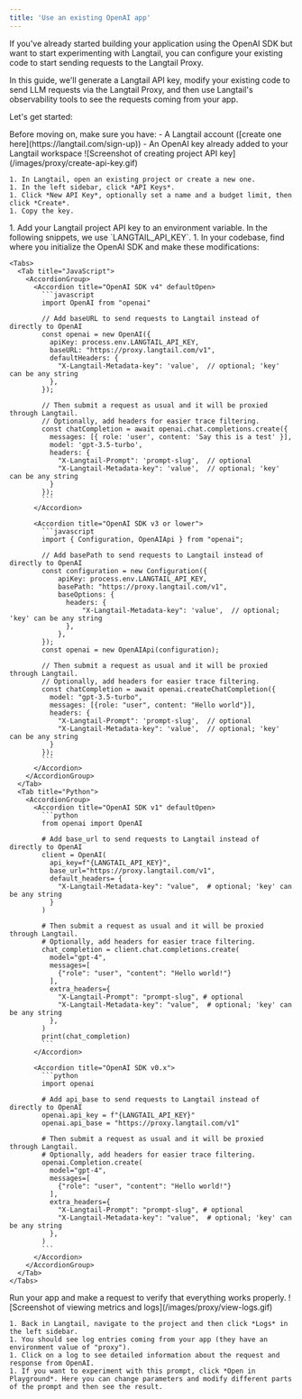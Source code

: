 ```yaml
---
title: 'Use an existing OpenAI app'
---
```


If you've already started building your application using the OpenAI SDK but want to start experimenting with Langtail, you can configure your existing code to start sending requests to the Langtail Proxy.

In this guide, we'll generate a Langtail API key, modify your existing code to send LLM requests via the Langtail Proxy, and then use Langtail's observability tools to see the requests coming from your app.

Let's get started:

<Steps>
  <Step title="Prerequisites">
    Before moving on, make sure you have:
    - A Langtail account ([create one here](https://langtail.com/sign-up))
    - An OpenAI key already added to your Langtail workspace
  </Step>
  <Step title="Generate a project API key">
    ![Screenshot of creating project API key](/images/proxy/create-api-key.gif)

    1. In Langtail, open an existing project or create a new one.
    1. In the left sidebar, click *API Keys*.
    1. Click *New API Key*, optionally set a name and a budget limit, then click *Create*.
    1. Copy the key.
  </Step>
  <Step title="Modify your code to use the Langtail Proxy">
    1. Add your Langtail project API key to an environment variable. In the following snippets, we use `LANGTAIL_API_KEY`.
    1. In your codebase, find where you initialize the OpenAI SDK and make these modifications:

    <Tabs>
      <Tab title="JavaScript">
        <AccordionGroup>
          <Accordion title="OpenAI SDK v4" defaultOpen>
            ```javascript
            import OpenAI from "openai"

            // Add baseURL to send requests to Langtail instead of directly to OpenAI
            const openai = new OpenAI({
              apiKey: process.env.LANGTAIL_API_KEY,
              baseURL: "https://proxy.langtail.com/v1",
              defaultHeaders: {
                "X-Langtail-Metadata-key": 'value',  // optional; 'key' can be any string
              },
            });

            // Then submit a request as usual and it will be proxied through Langtail.
            // Optionally, add headers for easier trace filtering.
            const chatCompletion = await openai.chat.completions.create({
              messages: [{ role: 'user', content: 'Say this is a test' }],
              model: 'gpt-3.5-turbo',
              headers: {
                "X-Langtail-Prompt": 'prompt-slug',  // optional
                "X-Langtail-Metadata-key": 'value',  // optional; 'key' can be any string
              }
            });
            ```
          </Accordion>

          <Accordion title="OpenAI SDK v3 or lower">
            ```javascript
            import { Configuration, OpenAIApi } from "openai";

            // Add basePath to send requests to Langtail instead of directly to OpenAI
            const configuration = new Configuration({
                apiKey: process.env.LANGTAIL_API_KEY,
                basePath: "https://proxy.langtail.com/v1",
                baseOptions: {
                  headers: {
                      "X-Langtail-Metadata-key": 'value',  // optional; 'key' can be any string
                  },
                },
            });
            const openai = new OpenAIApi(configuration);

            // Then submit a request as usual and it will be proxied through Langtail.
            // Optionally, add headers for easier trace filtering.
            const chatCompletion = await openai.createChatCompletion({
              model: "gpt-3.5-turbo",
              messages: [{role: "user", content: "Hello world"}],
              headers: {
                "X-Langtail-Prompt": 'prompt-slug',  // optional
                "X-Langtail-Metadata-key": 'value',  // optional; 'key' can be any string
              }
            });
            ```
          </Accordion>
        </AccordionGroup>
      </Tab>
      <Tab title="Python">
        <AccordionGroup>
          <Accordion title="OpenAI SDK v1" defaultOpen>
            ```python
            from openai import OpenAI

            # Add base_url to send requests to Langtail instead of directly to OpenAI
            client = OpenAI(
              api_key=f"{LANGTAIL_API_KEY}",
              base_url="https://proxy.langtail.com/v1",
              default_headers= {
                "X-Langtail-Metadata-key": "value",  # optional; 'key' can be any string
              }
            )

            # Then submit a request as usual and it will be proxied through Langtail.
            # Optionally, add headers for easier trace filtering.
            chat_completion = client.chat.completions.create(
              model="gpt-4",
              messages=[
                {"role": "user", "content": "Hello world!"}
              ],
              extra_headers={
                "X-Langtail-Prompt": "prompt-slug", # optional
                "X-Langtail-Metadata-key": "value",  # optional; 'key' can be any string
              },
            )
            print(chat_completion)
            ```
          </Accordion>

          <Accordion title="OpenAI SDK v0.x">
            ```python
            import openai

            # Add api_base to send requests to Langtail instead of directly to OpenAI
            openai.api_key = f"{LANGTAIL_API_KEY}"
            openai.api_base = "https://proxy.langtail.com/v1"

            # Then submit a request as usual and it will be proxied through Langtail.
            # Optionally, add headers for easier trace filtering.
            openai.Completion.create(
              model="gpt-4",
              messages=[
                {"role": "user", "content": "Hello world!"}
              ],
              extra_headers={
                "X-Langtail-Prompt": "prompt-slug", # optional
                "X-Langtail-Metadata-key": "value",  # optional; 'key' can be any string
              },
            )
            ```
          </Accordion>
        </AccordionGroup>
      </Tab>
    </Tabs>
  </Step>
  <Step title="Test it out">
    Run your app and make a request to verify that everything works properly.
  </Step>
  <Step title="Observe metrics and logs">
  ![Screenshot of viewing metrics and logs](/images/proxy/view-logs.gif)

    1. Back in Langtail, navigate to the project and then click *Logs* in the left sidebar.
    1. You should see log entries coming from your app (they have an environment value of "proxy").
    1. Click on a log to see detailed information about the request and response from OpenAI.
    1. If you want to experiment with this prompt, click *Open in Playground*. Here you can change parameters and modify different parts of the prompt and then see the result.
  </Step>
</Steps>
